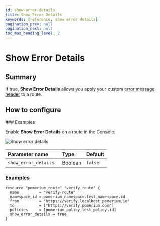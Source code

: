 ```yaml
---
id: show-error-details
title: Show Error Details
keywords: [reference, show error details]
pagination_prev: null
pagination_next: null
toc_max_heading_level: 2
---
```



# Show Error Details

## Summary

If true, **Show Error Details** allows you apply your custom [error message header](/docs/reference/branding) to a route.

## How to configure

<Tabs>
<TabItem value="Enterprise" label="Enterprise">
### Examples

Enable **Show Error Details** on a route in the Console:

![Show error details](../branding/img/branding-show-error-details.png)

</TabItem>
<TabItem value="Enterprise via Terraform" label="Enterprise via Terraform">

| **Parameter name**    | **Type** | **Default** |
| :-------------------- | :------- | :---------- |
| `show_error_details ` | Boolean  | `false`     |

### Examples

```hcl
resource "pomerium_route" "verify_route" {
  name         = "verify-route"
  namespace_id = pomerium_namespace.test_namespace.id
  from         = "https://verify.localhost.pomerium.io"
  to           = ["https://verify.pomerium.com"]
  policies     = [pomerium_policy.test_policy.id]
  show_error_details = true
}
```

</TabItem>
</Tabs>
